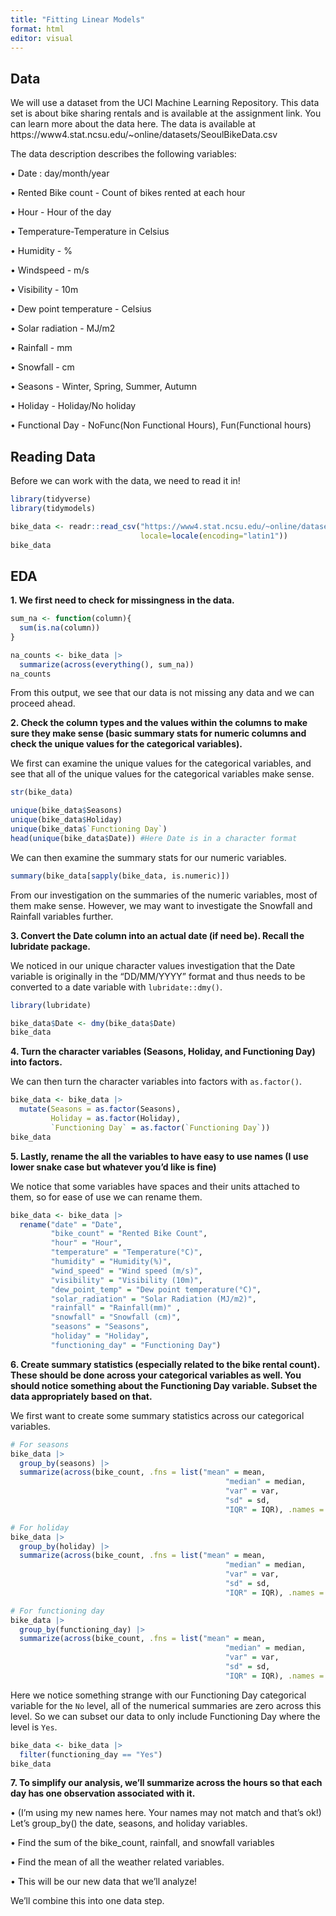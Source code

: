 ```yaml
---
title: "Fitting Linear Models"
format: html
editor: visual
---
```


## Data

We will use a dataset from the UCI Machine Learning Repository. This data set is about bike sharing rentals and is available at the assignment link. You can learn more about the data here. The data is available at
https://www4.stat.ncsu.edu/~online/datasets/SeoulBikeData.csv

The data description describes the following variables:

• Date : day/month/year

• Rented Bike count - Count of bikes rented at each hour

• Hour - Hour of the day

• Temperature-Temperature in Celsius

• Humidity - %

• Windspeed - m/s

• Visibility - 10m

• Dew point temperature - Celsius

• Solar radiation - MJ/m2

• Rainfall - mm

• Snowfall - cm

• Seasons - Winter, Spring, Summer, Autumn

• Holiday - Holiday/No holiday

• Functional Day - NoFunc(Non Functional Hours), Fun(Functional hours)

## Reading Data

Before we can work with the data, we need to read it in!

```r
library(tidyverse)
library(tidymodels)

bike_data <- readr::read_csv("https://www4.stat.ncsu.edu/~online/datasets/SeoulBikeData.csv",
                             locale=locale(encoding="latin1"))
bike_data
```

## EDA

**1. We first need to check for missingness in the data.**

```r
sum_na <- function(column){
  sum(is.na(column))
}

na_counts <- bike_data |>
  summarize(across(everything(), sum_na))
na_counts
```

From this output, we see that our data is not missing any data and we can proceed ahead.

**2. Check the column types and the values within the columns to make sure they make sense (basic summary stats for numeric columns and check the unique values for the categorical variables).**

We first can examine the unique values for the categorical variables, and see that all of the unique values for the categorical variables make sense.

```r
str(bike_data)

unique(bike_data$Seasons)
unique(bike_data$Holiday)
unique(bike_data$`Functioning Day`)
head(unique(bike_data$Date)) #Here Date is in a character format
```

We can then examine the summary stats for our numeric variables.

```r
summary(bike_data[sapply(bike_data, is.numeric)])
```

From our investigation on the summaries of the numeric variables, most of them make sense. However, we may want to investigate the Snowfall and Rainfall variables further.

**3. Convert the Date column into an actual date (if need be). Recall the lubridate package.**

We noticed in our unique character values investigation that the Date variable is originally in the "DD/MM/YYYY" format and thus needs to be converted to a date variable with `lubridate::dmy()`.

```r
library(lubridate)

bike_data$Date <- dmy(bike_data$Date)
bike_data
```

**4. Turn the character variables (Seasons, Holiday, and Functioning Day) into factors.**

We can then turn the character variables into factors with `as.factor()`.

```r
bike_data <- bike_data |>
  mutate(Seasons = as.factor(Seasons),
         Holiday = as.factor(Holiday),
         `Functioning Day` = as.factor(`Functioning Day`))
bike_data
```

**5. Lastly, rename the all the variables to have easy to use names (I use lower snake case but whatever you’d like is fine)**

We notice that some variables have spaces and their units attached to them, so for ease of use we can rename them.

```r
bike_data <- bike_data |>
  rename("date" = "Date",
         "bike_count" = "Rented Bike Count",
         "hour" = "Hour",
         "temperature" = "Temperature(°C)",
         "humidity" = "Humidity(%)",
         "wind_speed" = "Wind speed (m/s)",
         "visibility" = "Visibility (10m)",
         "dew_point_temp" = "Dew point temperature(°C)",
         "solar_radiation" = "Solar Radiation (MJ/m2)",
         "rainfall" = "Rainfall(mm)" ,
         "snowfall" = "Snowfall (cm)",
         "seasons" = "Seasons",
         "holiday" = "Holiday",
         "functioning_day" = "Functioning Day")
```

**6. Create summary statistics (especially related to the bike rental count). These should be done across your categorical variables as well. You should notice something about the Functioning Day variable. Subset the data appropriately based on that.**

We first want to create some summary statistics across our categorical variables.

```r
# For seasons
bike_data |>
  group_by(seasons) |>
  summarize(across(bike_count, .fns = list("mean" = mean,
                                                "median" = median,
                                                "var" = var,
                                                "sd" = sd,
                                                "IQR" = IQR), .names = "{.fn}_{.col}"))
```


```r
# For holiday
bike_data |>
  group_by(holiday) |>
  summarize(across(bike_count, .fns = list("mean" = mean,
                                                "median" = median,
                                                "var" = var,
                                                "sd" = sd,
                                                "IQR" = IQR), .names = "{.fn}_{.col}"))
```

```r
# For functioning day
bike_data |>
  group_by(functioning_day) |>
  summarize(across(bike_count, .fns = list("mean" = mean,
                                                "median" = median,
                                                "var" = var,
                                                "sd" = sd,
                                                "IQR" = IQR), .names = "{.fn}_{.col}"))
```

Here we notice something strange with our Functioning Day categorical variable for the `No` level, all of the numerical summaries are zero across this level. So we can subset our data to only include Functioning Day where the level is `Yes`.

```r
bike_data <- bike_data |>
  filter(functioning_day == "Yes")
bike_data
```

**7. To simplify our analysis, we’ll summarize across the hours so that each day has one observation associated with it.**

• (I’m using my new names here. Your names may not match and that’s ok!) Let’s group_by()
the date, seasons, and holiday variables.

• Find the sum of the bike_count, rainfall, and snowfall variables

• Find the mean of all the weather related variables.

• This will be our new data that we’ll analyze!

We'll combine this into one data step.



